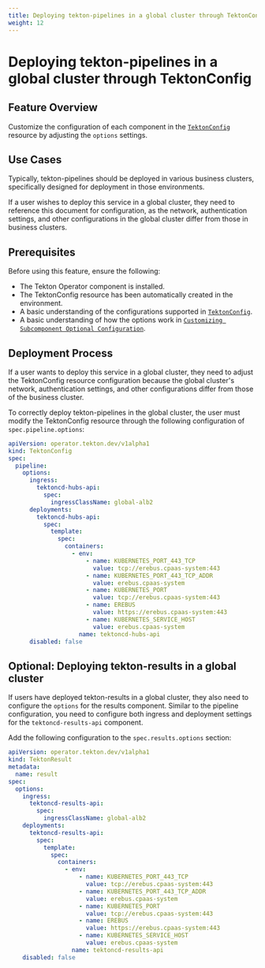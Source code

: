 ```yaml
---
title: Deploying tekton-pipelines in a global cluster through TektonConfig
weight: 12
---
```


# Deploying tekton-pipelines in a global cluster through TektonConfig

## Feature Overview

Customize the configuration of each component in the [`TektonConfig`](../apis/kubernetes_apis/operator/tektonconfig.mdx) resource by adjusting the `options` settings.

## Use Cases

Typically, tekton-pipelines should be deployed in various business clusters, specifically designed for deployment in those environments.

If a user wishes to deploy this service in a global cluster, they need to reference this document for configuration, as the network, authentication settings, and other configurations in the global cluster differ from those in business clusters.

## Prerequisites

Before using this feature, ensure the following:

- The Tekton Operator component is installed.
- The TektonConfig resource has been automatically created in the environment.
- A basic understanding of the configurations supported in [`TektonConfig`](../apis/kubernetes_apis/operator/tektonconfig.mdx).
- A basic understanding of how the options work in [`Customizing Subcomponent Optional Configuration`](../configure/customize_options.mdx).

## Deployment Process

If a user wants to deploy this service in a global cluster, they need to adjust the TektonConfig resource configuration because the global cluster's network, authentication settings, and other configurations differ from those of the business cluster.

To correctly deploy tekton-pipelines in the global cluster, the user must modify the TektonConfig resource through the following configuration of `spec.pipeline.options`:

```yaml
apiVersion: operator.tekton.dev/v1alpha1
kind: TektonConfig
spec:
  pipeline:
    options:
      ingress:
        tektoncd-hubs-api:
          spec:
            ingressClassName: global-alb2
      deployments:
        tektoncd-hubs-api:
          spec:
            template:
              spec:
                containers:
                  - env:
                      - name: KUBERNETES_PORT_443_TCP
                        value: tcp://erebus.cpaas-system:443
                      - name: KUBERNETES_PORT_443_TCP_ADDR
                        value: erebus.cpaas-system
                      - name: KUBERNETES_PORT
                        value: tcp://erebus.cpaas-system:443
                      - name: EREBUS
                        value: https://erebus.cpaas-system:443
                      - name: KUBERNETES_SERVICE_HOST
                        value: erebus.cpaas-system
                    name: tektoncd-hubs-api
      disabled: false
```

## Optional: Deploying tekton-results in a global cluster

If users have deployed tekton-results in a global cluster, they also need to configure the `options` for the results component. Similar to the pipeline configuration, you need to configure both ingress and deployment settings for the `tektoncd-results-api` component.

Add the following configuration to the `spec.results.options` section:

```yaml
apiVersion: operator.tekton.dev/v1alpha1
kind: TektonResult
metadata:
  name: result
spec:
  options:
    ingress:
      tektoncd-results-api:
        spec:
          ingressClassName: global-alb2
    deployments:
      tektoncd-results-api:
        spec:
          template:
            spec:
              containers:
                - env:
                    - name: KUBERNETES_PORT_443_TCP
                      value: tcp://erebus.cpaas-system:443
                    - name: KUBERNETES_PORT_443_TCP_ADDR
                      value: erebus.cpaas-system
                    - name: KUBERNETES_PORT
                      value: tcp://erebus.cpaas-system:443
                    - name: EREBUS
                      value: https://erebus.cpaas-system:443
                    - name: KUBERNETES_SERVICE_HOST
                      value: erebus.cpaas-system
                  name: tektoncd-results-api
    disabled: false
```